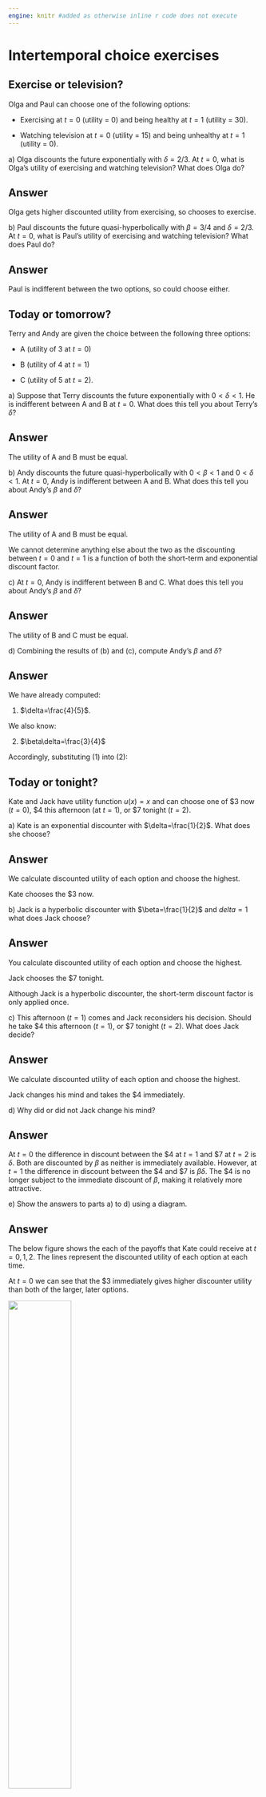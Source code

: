 ```yaml
---
engine: knitr #added as otherwise inline r code does not execute
---
```

# Intertemporal choice exercises

## Exercise or television?

Olga and Paul can choose one of the following options:

- Exercising at $t=0$ (utility = 0) and being healthy at $t=1$ (utility = 30).

- Watching television at $t=0$ (utility = 15) and being unhealthy at $t=1$ (utility = 0).

a\) Olga discounts the future exponentially with $\delta=2/3$. At $t=0$, what is Olga’s utility of exercising and watching television? What does Olga do?

::: {.callout-tip collapse="true"}
## Answer

\begin{align*}
U_0(exercise)&=u(x_0)+\delta u(x_1) \\
&=0+\frac{2}{3}\times 30 \\
&=20 \\
\\
U_0(television)&=u(x_0)+\delta u(x_1) \\
&=15+\frac{2}{3}\times 0 \\
&=15
\end{align*}

Olga gets higher discounted utility from exercising, so chooses to exercise.
:::

b\) Paul discounts the future quasi-hyperbolically with $\beta=3/4$ and $\delta=2/3$. At $t=0$, what is Paul’s utility of exercising and watching television? What does Paul do?

::: {.callout-tip collapse="true"}
## Answer

\begin{align*}
U_0(exercise)&=u(x_0)+\beta\delta u(x_1) \\
&=0+\frac{3}{4}\times \frac{2}{3}\times 30 \\
&=15 \\
\\
U_0(television)&=u(x_0)+\beta\delta u(x_1) \\
&=6+\frac{3}{4}\times \frac{2}{3}\times 0 \\
&=15
\end{align*}

Paul is indifferent between the two options, so could choose either.
:::

## Today or tomorrow?

Terry and Andy are given the choice between the following three options:

- A (utility of 3 at $t=0$)

- B (utility of 4 at $t=1$)

- C (utility of 5 at $t=2$).

a\) Suppose that Terry discounts the future exponentially with $0<\delta<1$. He is indifferent between A and B at $t=0$. What does this tell you about Terry's $\delta$?

::: {.callout-tip collapse="true"}
## Answer

The utility of A and B must be equal.

\begin{align*}
U_0(A)&=U_0(B) \\[6pt]
3&=\delta 4 \\[6pt]
\delta&=\frac{3}{4}
\end{align*}
:::

b\) Andy discounts the future quasi-hyperbolically with $0<\beta<1$ and $0<\delta<1$. At $t=0$, Andy is indifferent between A and B. What does this tell you about Andy's $\beta$ and $\delta$?

::: {.callout-tip collapse="true"}
## Answer

The utility of A and B must be equal.

\begin{align*}
U_0(A)&=U_0(B) \\[6pt]
3&=\beta\delta 4 \\[6pt]
\beta\delta&=\frac{3}{4}
\end{align*}

We cannot determine anything else about the two as the discounting between $t=0$ and $t=1$ is a function of both the short-term and exponential discount factor.
:::

c\) At $t=0$, Andy is indifferent between B and C. What does this tell you about Andy's $\beta$ and $\delta$?

::: {.callout-tip collapse="true"}
## Answer

The utility of B and C must be equal.

\begin{align*}
U_0(B)&=U_0(C) \\[6pt]
\beta\delta 4&=\beta\delta^2 5 \\[6pt]
4&=\delta 5 \\
\delta&=\frac{4}{5}
\end{align*}
:::

d\) Combining the results of (b) and (c), compute Andy's $\beta$ and $\delta$?

::: {.callout-tip collapse="true"}
## Answer

We have already computed:

(1) $\delta=\frac{4}{5}$.

We also know:

(2) $\beta\delta=\frac{3}{4}$

Accordingly, substituting (1) into (2):

\begin{align*}
\beta\frac{4}{5}=\frac{3}{4} \\
\beta=\frac{15}{16}
\end{align*}
:::

## Today or tonight?{#sec-Q3}

Kate and Jack have utility function $u(x)=x$ and can choose one of \$3 now ($t=0$), \$4 this afternoon (at $t=1$), or \$7 tonight ($t=2$).

a\) Kate is an exponential discounter with $\delta=\frac{1}{2}$. What does she choose?

::: {.callout-tip collapse="true"}
## Answer

We calculate discounted utility of each option and choose the highest.

\begin{align*}
U_0(\$3)&=3 \\[6pt]
U_0(\$4)&=\delta\times 4 \\
&=2 \\[6pt]
U_0(\$7)&=\delta^2\times 7 \\
&=\frac{7}{4}
\end{align*}

Kate chooses the \$3 now.
:::

b\) Jack is a hyperbolic discounter with $\beta=\frac{1}{2}$ and $delta=1$ what does Jack choose?

::: {.callout-tip collapse="true"}
## Answer

You calculate discounted utility of each option and choose the highest.

\begin{align*}
U_0(\$3)&=3 \\[6pt]
U_0(\$4)&=\beta\delta\times 4 \\
&=\frac{1}{2}\times 1 \times 4 \\
&=2 \\[6pt]
U_0(\$7)&=\beta\delta^2\times 7 \\
&=\frac{1}{2}\times 1^2 \times 7 \\
&=3.5
\end{align*}

Jack chooses the \$7 tonight.

Although Jack is a hyperbolic discounter, the short-term discount factor is only applied once.
:::

c\) This afternoon ($t=1$) comes and Jack reconsiders his decision. Should he take \$4 this afternoon ($t=1$), or \$7 tonight ($t=2$). What does Jack decide?

::: {.callout-tip collapse="true"}
## Answer

We calculate discounted utility of each option and choose the highest.

\begin{align*}
U_1(\$4)&=4 \\[6pt]
U_1(\$7)&=\beta\delta\times 7 \\
&=\frac{1}{2}\times 1 \times 7 \\
&=3.5
\end{align*}

Jack changes his mind and takes the \$4 immediately.
:::

d\) Why did or did not Jack change his mind?

::: {.callout-tip collapse="true"}
## Answer

At $t=0$ the difference in discount between the \$4 at $t=1$ and \$7 at $t=2$ is $\delta$. Both are discounted by $\beta$ as neither is immediately available. However, at $t=1$ the difference in discount between the \$4 and \$7 is $\beta\delta$. The \$4 is no longer subject to the immediate discount of $\beta$, making it relatively more attractive.
:::

e\) Show the answers to parts a) to d) using a diagram.

::: {.callout-tip collapse="true"}
## Answer

The below figure shows the each of the payoffs that Kate could receive at $t=0,1,2$. The lines represent the discounted utility of each option at each time.

At $t=0$ we can see that the \$3 immediately gives higher discounter utility than both of the larger, later options.

![](img/Kate.jpg){width=50%}

The below figure shows the each of the payoffs that Jack could receive at $t=0,1,2$. The lines represent the discounted utility of each option at each time.

At $t=0$ we can see that the \$4 paid at $t=1$ gives higher discounter utility. We can also see that the lines represented the discounted utility at each time cross, giving the potential for a time inconsistent decision.

![](img/Jack1.jpg){width=50%}

In the next figure we move forward to $t=1$. Jack's preferred option changes. He now prefers the \$4 immediately. It is no longer discounted by $\beta$.

![](img/Jack2.jpg){width=50%}
:::

## Small reward now or large reward later?

Alfred and Blake are exponential discounters. They can choose between a small reward now or a larger reward later. Alfred discounts the future heavily (low $\delta$). Blake does not ($\delta$ close to one).

a\) How might Alfred and Blake’s choices be affected by their discount factor?

::: {.callout-tip collapse="true"}
## Answer

Each will discount the two rewards, with the size of the discount for the larger reward reflecting the size of the delay relative to the delay for the small reward.

Alfred and Blake will prefer to wait if the discounted utility of the larger reward is higher than that of the small reward.

As Alfred has a higher discount rate, Alfred is more likely than Blake to prefer the small reward as Alfred will discount the larger reward by more.
:::

b\) Catherine is a quasi-hyperbolic discounter. She can choose between the same two rewards. Before either award is available, she prefers the large reward. However, she changes her mind and chooses when the small reward at the time it becomes available.

Why did Catherine change her mind?

::: {.callout-tip collapse="true"}
## Answer

If Catherine prefers the large reward, this means the discounted utility of the larger reward is higher than that for the small reward. As both rewards are experienced with delay, the small and large reward are discounted by the short-term discount factor, plus the exponential discount factor proportional to the delay.

When the small reward becomes available, Catherine no longer applies any discount to the small reward. The exponential discount factor applied to the larger reward also decreases for the time that has passed. Despite the size of the exponential discount being applied to each reward decreasing by the same amount, the removal of the short-term discount factor from the small reward must have been of sufficient that it now has the larger expected utility.
:::

## Credit score

A credit score is a score developed by credit agencies and lenders as a measure of how risky a borrower is. The score is derived using data on past behaviour. A person with a higher credit score is considered more likely to repay a loan on time.

Researchers found a correlation between people’s discount factors, $\beta$ and $\delta$, and their credit score. 

What would this correlation be? Explain why you might see this relationship.

::: {.callout-tip collapse="true"}
## Answer

You would expect to see a positive correlation between the credit score and the discount factors.

$\beta$ relates to present-bias, which results in greater weight being given to any costs or benefits today relative to costs and benefits experienced with delay.

$\delta$ relates to impatience, with each successive period of delay being subject to a discount relative to the previous.

Both discount factors could affect the credit score.

To the extent the future is discounted due to either discount rate, this makes borrowing more attractive provided the interest costs are not too high.

If either discount factor were low enough, an agent might be willing to borrow more than they could feasibly pay off in the future (or at extortionate interest rates). The benefits of consumption today might exceed the costs of failure to repay, with those costs sufficiently discounted that them agent is willing to incur them. An agent with low $\beta$ might be particularly vulnerable to this as an impulsive purchase today might be attractive even though the debt (e.g. credit card) might be payable soon. Failure to pay would hurt their credit score.

Unintended payment problems are more likely to be caused by low $\beta$.

If someone with low $\delta$ borrowed money with the intention to pay it off in the future, they would stick to that plan. They are time consistent.

Someone with low $\beta$ may borrow with the intention to pay it off. However, when the day of payment arrives, they may change their mind and prefer not to incur the immediate cost of payment as that exceeds the discounted costs in the future (such as penalty interest and a low credit score). This would also hurt their credit score.
:::

## Time inconsistent preferences

Recall the question in @sec-Q3.

We found that at $t=0$ Jack planned to wait until tonight ($t=2$) for the \$7, but in the afternoon ($t=1$) he changed his mind and took the \$4 that was available immediately.

Jack's friend Allan is a sophisticated quasi-hyperbolic discounter with $\beta=\frac{1}{2}$ and $\delta=1$.

Does your answer change for Allan? Why?

::: {.callout-tip collapse="true"}
## Answer

The behaviour of Jack that we observed in Tutorial 5 was that of a naive hyperbolic discounter. In each period he calculated his preferred option and acted as though he would stick to that decision in the future. He did not anticipate changing his mind at $t=1$.

Allan considers the choice by using backward induction from the final period.

If Allan waits until tonight, he takes the \$7 with certainty.

Now considering his choice at $t=1$.

```{=tex}
\begin{align*}
U_1(\$4\text{ at }t=1)&=4 \\[6pt]
U_1(\$7\text{ at }t=2)&=\beta\delta\times 7 \\[6pt]
&=3.5
\end{align*}
```
At $t=1$ Allan can see that he will cave in take the \$4.

Allan now considers $t=0$ with the knowledge he will take the \$4 at $t=1$. He knows that he will not make it to the \$7 at $t=2$, so he removes it from his choice set.

```{=tex}
\begin{align*}
U_0(\$3\text{ at }t=0)&=3 \\[6pt]
U_0(\$4\text{ at }t=1)&=\beta\delta\times 4 \\[6pt]
&=2
\end{align*}
```

At $t=0$ Allan chooses the \$3. His sophistication leads him to preproperate. He takes a lower amount earlier than the naive Jack.
:::

## Eating cake

Kelvin and Linda both like chocolate cake. There are two periods in which they can eat cake, $t=1,2$. They receive an immediate benefit of 12 for eating cake at $t=1$ and 6 for eating cake at $t=2$

At $t=3$ they incur the costs of their diet and pay a cost of $8$. The total cost depends on how much cake they eat.

Kelvin and Linda have preferences of $\beta=0.5$ and $\delta=1$.

To illustrate, if Kelvin or Linda eat at $t=1$ they receive a benefit of 12 at $t=1$ and a cost of 8 at $t=3$. If Kelvin or Linda eat at both at $t=1$ and at $t=2$, they receive a benefit of 12 at $t=1$ and 6 at $t=2$ and a cost of 16 at $t=3$.

Kelvin is naive, Linda is sophisticated.

a\) When will Kelvin eat?

::: {.callout-tip collapse="true"}
## Answer

We can calculate utility of eating in each round separately as the utilities are additive.

At $t=0$:

```{=tex}
\begin{align*}
U_0(\text{eat at }t=1)&=\beta\delta\times 12-\beta\delta^3\times 8 \\
&=0.5\times 1\times 12-0.5\times 1^3 \times 8 \\
&=2 \\
\\
U_0(\text{eat at } t=2)&=\beta\delta^2\times 6-\beta\delta^3\times 8 \\
&=0.5\times 1^2\times 6-0.5\times 1^3 \times 8 \\
&=-1 
\end{align*}
```

Kelvin plans to eat at $t=1$ but not $t=2$.

At $t=1$:

```{=tex}
\begin{align*}
U_1(\text{eat at } t=1)&=12-\beta\delta^2\times 8 \\
&=12-0.5\times 1^2 \times 8 \\
&=8 \\
\\
U_1(\text{eat at } t=2)&=\beta\delta\times 6-\beta\delta^2\times 8 \\
&=0.5\times 1\times 6-0.5\times 1 \times 8 \\
&=-1 
\end{align*}
```

Kelvin eats at $t=1$ but does not plan to eat at $t=2$.

At $t=2$:

```{=tex}
\begin{align*}
U_2(\text{eat at } t=2)&=6-\beta\delta^2\times 8 \\
&=6-0.5\times 1^2 \times 8 \\
&=2 
\end{align*}
```

Kelvin eats at $t=2$.

Kelvin, being naive, thinks he will stick to his initial plan of eating at $t=1$ but not at $t=2$, but ends up eating in both periods.
:::

b\) When will Linda eat?

::: {.callout-tip collapse="true"}
## Answer

Linda is sophisticated and solves their problem backward.

There is no decision to make at $t=3$. She simply incurs the cost of their past behaviour.

At $t=2$:

```{=tex}
\begin{align*}
U_2(\text{eat at } t=2)&=6-\beta\delta^2\times 8 \\
&=6-0.5\times 1^2 \times 8 \\
&=2
\end{align*}
```

Linda anticipates that she will eat at $t=2$.

Linda knows she will eat at $t=2$, so she don't need to reconsider her plan for then at $t=1$.

At $t=1$:

```{=tex}
\begin{align*}
U_1(\text{eat at } t=1)&=12-\beta\delta^2\times 8 \\
&=12-0.5\times 1^2 \times 8 \\
&=8
\end{align*}
```

Linda also anticipates that she will eat at $t=1$.

At $t=0$, Linda can now see that she will eat at $t=1$ and $t=2$ no matter what she decides now. She simply accepts her future course of action.
:::

c\) Assume that Kelvin and Linda can pay price $p$ at $t=0$ for a binding commitment device that prevents them from eating more than they initially plan. Assuming costs and benefits are measured in dollars, what is the maximum price $p$ that Linda would pay to use the commitment device?

::: {.callout-tip collapse="true"}
## Answer

From the perspective of period $t=0$ all costs and benefits are discounted. At $t=0$:

```{=tex}
\begin{align*}
U_0(\text{eat at } t=1)&=\beta\delta\times 12-\beta\delta^3\times 8 \\
&=0.5\times 1\times 12-0.5\times 1^3 \times 8 \\
&=2 \\
\\
U_0(\text{eat at } t=2)&=\beta\delta^2\times 12-\beta\delta^3\times 8 \\
&=0.5\times 1^2\times 6-0.5\times 1^3 \times 8 \\
&=-1 
\end{align*}
```

From the perspective of $t=0$, eating at $t=2$ has negative discounted utility. As a result, if a commitment device available, Linda would use it to commit to not eating at $t=2$. The commitment device would prevent a loss of $1$. Therefore, Linda would pay up to $p=\$1$.
:::

d\) What happens to Kelvin, a naive agent, in the presence of the commitment device?

::: {.callout-tip collapse="true"}
## Answer

Being naive, Kelvin does not perceive the necessity of using a commitment device as he trusts he will comply with his plans.
:::

## Completing an assignment

Your assignment is due today at $t=0$.

You can complete the assignment within a day, but on that day you will incur a utility cost of 10.

For every day you submit late, you lose one mark. You experience a utility cost of 1 for every mark lost **on the day it is lost**. If handed in more than 6 days late, you will fail and experience utility cost of 1000. (In other words, if you haven't yet submitted, you will definitely submit at $t=6$).

This leaves you with a decision to hand in at $t = 0, t = 1, t = 2, ... , t = 5$, or $t=6$.

For instance:

- If you submit today, at $t=0$, you experience utility cost of 10.
- If you submit tomorrow, at $t=1$, you will experience utility cost of 10 plus a utility cost of 1 for the mark lost on that day.
- If you submit at $t=2$, you will experience a utility cost of 1 at $t=1$ for the mark lost, a utility cost of 1 at $t=2$ for another mark lost, and a utility cost of 10 for completing the assignment.
- If you submit at $t=6$, you will experience a utility cost of 1 on each day from $t=1$ to $t=6$ for the marks lost, plus a utility cost of 10 at $t=6$ for completing the assignment.

You are a hyperbolic discounter with $\beta=0.75$ and $\delta=1$.

a\) When do you finish if you are naive?

::: {.callout-tip collapse="true"}
## Answer

At $t=0$ you have 7 possible plans to consider: finishing your assignment at $t=0$ through to $t=6$. You compare the discounted utilities from the various plans as follows.

At $t=0$:

-   Finish today ($t=0$): $-10$
-   Finish tomorrow ($t=1$): $0.75(-10-1)=-8.50$
-   Finish at $t=2$: $0.75(-10-2)=-9.25$
-   Finish at $t=3$: $0.75(-10-3)=-10$
-   ...
-   Finish at $t=6$: $0.75(-10-6)=-12$

At $t=0$, you plan to finish at $t=1$ as that yields the highest discounted utility. You put off finishing the assignment until tomorrow.

At $t=1$ you then reconsider your decision. The penalty received at $t=1$ is now sunk and won't affect the decision:

-   Finish today ($t=1$): $-10=-10$
-   Finish tomorrow ($t=2$): $0.75(-10-1)=-8.25$
-   Finish at $t=3$: $0.75(-10-2)=-9$
-   ...
-   Finish at $t=6$: $0.75(-10-5)=-11.25$

At $t=1$, you change your plan and now intend to finish at $t=2$, which yields the highest discounted utility.

This pattern continues day after day, always intending to complete tomorrow, until $t=6$, with an ultimate outcome of -10 utility cost on that day, plus -1 utility cost each day for the last 6 days.

-   Finish at $t=5$: $-10$
-   Finish at $t=6$: $0.75(-10-1)=-8.25$
:::

b\) When do you finish if you are sophisticated?

::: {.callout-tip collapse="true"}
## Answer

If you are sophisticated, you will start at the end and work backwards.

At $t=6$, you know that if you haven't finished the assignment you must, with -10 utility.

At $t=5$, you choose between:

-   Finish at $t=5$: $-10$
-   Finish at $t=6$: $0.75(-10-1)=-8.25$

You do not plan to do the assignment at $t=5$ and you remove $t=5$ from your plans.

At $t=4$, you choose between:

-   Finish at $t=4$: $-10$
-   Finish at $t=6$: $0.75(-10-2)=-9$

You do not plan to do the assignment at $t=4$ and you remove $t=4$ from your plans.

At $t=3$, you choose between:

-   Finish at $t=3$: $-10$
-   Finish at $t=6$: $0.75(-10-3)=-9.75$

You do not plan to do the assignment at $t=3$ and you remove $t=3$ from your plans.

At $t=2$, you choose between:

-   Finish at $t=2$: $-10$
-   Finish at $t=6$: $0.75(-10-4)=-10.5$

Utility is higher completing the assignment earlier. You plan to do the assignment at $t=2$ and you remove $t=6$ from your plans.

At $t=1$, you choose between:

-   Finish at $t=1$: $-10$
-   Finish at $t=2$: $0.75(-10-1)=-8.25$

You plan to do the assignment at $t=2$ and you remove $t=1$ from your plans.

At $t=0$, you choose between:

-   Finish at $t=0$: $-10$
-   Finish at $t=2$: $0.75(-10-2)=-9$

You will not change your intentions further and will complete the assignment at $t=2$.
:::

## Saving for retirement

Citizens of Perthia have the choice between the following options:

-   Saving for retirement at $t=1$ ($u_1=0$) and having a comfortable retirement at $t=2$ ($u_2=20$)
-   Spending at $t=1$ ($u_1=10$) and having a difficult retirement at $t=2$ ($u_2=0$).

a\) Ellie is an exponential discounter with $\delta=3/4$. What does Ellie choose at $t=0$ and $t=1$? Why?

::: {.callout-tip collapse="true"}
## Answer

```{=tex}
\begin{align*}
U_0(save)&=\delta u_1+\delta^2 u_2 \\
&=0+\bigg(\frac{3}{4}\bigg)^2\times 20 \\
&=`r (3/4)^2*20` \\
\\
U_0(spend)&=\delta u_1+\delta^2 u_2 \\
&=\frac{3}{4}\times 10+0 \\
&=7.5 \\
\\
U_1(save)&=u_1+\delta u_2 \\
&=0+\frac{3}{4}\times 20 \\
&=15 \\
\\
U_1(spend)&=u_1+\delta u_2 \\
&=10+0\\
&=10
\end{align*}
```

Ellie intends to save in both periods and does so. Ellie is time consistent. Knowing that Ellie is an exponential discounter, we did not need to calculate her decision at both $t=0$ and $t=1$. As exponential discounters are time consistent, we could have simply determined her decision for one period and known that would also be her decision at other times.
:::

b\) Freddie is a naive quasi-hyperbolic discounter with $\beta=1/4$ and $\delta=1$. What does Freddie choose at $t=0$ and $t=1$? Why?

::: {.callout-tip collapse="true"}
## Answer

```{=tex}
\begin{align*}
U_0(save)&=\beta\delta u_1+\beta\delta^2 u_2 \\
&=0+\frac{1}{4}\times (1)^2\times 20 \\
&=5 \\
\\
U_0(spend)&=\beta\delta u_1+\beta\delta^2 u_2 \\
&=\frac{1}{4}\times 1\times 10+0 \\
&=2.5 \\
\end{align*}
```

At $t=0$ Freddie plans to save.

```{=tex}
\begin{align*}
U_1(save)&=u_1+\beta\delta u_2 \\
&=0+\frac{1}{4}\times 1\times 20 \\
&=5 \\
\\
U_1(spend)&=u_1+\beta\delta u_2 \\
&=10+0 \\
&=10
\end{align*}
```

At $t=1$ Freddie chooses to spend Freddie has changed his mind. He is time inconsistent. At $t=0$ both saving and spending are subject to the short-term discount factor $\beta$, with the relative discount between saving and spending being only $\delta$. However, at $t=1$ the benefit of spending is available immediately and no longer discounted by $\beta$.
:::

c\) Grant is a sophisticated quasi-hyperbolic discounter with $\beta=1/4$ and $\delta=1$. What does Grant do? Why?

::: {.callout-tip collapse="true"}
## Answer

Grant works through his options using backward induction.

At $t=2$ Grant has no decision to make.

At $t=1$:

```{=tex}
\begin{align*}
U_1(save)&=u_1+\beta\delta u_2 \\
&=0+\frac{1}{4}\times 1\times 20 \\
&=5 \\
\\
U_1(spend)&=u_1+\beta\delta u_2 \\
&=10+0\\
&=10
\end{align*}
```

At $t=1$ Grant will spend. (This is the same calculation we made for Freddie at $t=1$.)

As Grant knows he will spend at $t=1$, that is the only feasible option available at $t=0$. Grant will choose to spend.

Ultimately, Grant takes the same action as Freddie. However, he can see his future decisions and is aware of that coming failure to stick with what would be his preferences at $t=0$.
:::

d\) Grant is offered the opportunity to bind himself to a course of action at $t=0$ at the cost of 1 point of utility at $t=2$. What does Grant do?

::: {.callout-tip collapse="true"}
## Answer

In the presence of the commitment device, Grant now has two feasible options to consider at $t=0$.

```{=tex}
\begin{align*}
U_0(commit)&=\beta\delta u_1+\beta\delta^2 u_2 \\
&=0+\frac{1}{4}\times (1)^2\times (20-1) \\
&=4.75 \\
\\
U_0(spend)&=\beta\delta u_1+\beta\delta^2 u_2 \\
&=\frac{1}{4}\times 1\times 10+0 \\
&=2.5 \\
\end{align*}
```

Grant now chooses to commit at a price of one unit of utility at $t=2$.
:::

## Buy-now pay-later

Buy-now pay-later works as follows: a person purchases an item with an initial payment of one-quarter of the purchase price. They get access to the purchased item immediately. They then pay three equal instalments each fortnight until they have paid for the purchase in full. If they fail to make a payment on time, they are required to pay a fee of \$10 and are barred from using the buy-now pay-later facility in the future.

Vernon used a buy-now pay-later provider to purchase a new jacket for \$200. He paid \$50 on the day of the purchase and is now required to pay the next \$50 instalment in two weeks. That is, Vernon's schedule of costs and benefits is:

- Purchase date: Gains jacket and pays \$50
- In two weeks: Pays \$50
- In four weeks: Pays \$50
- In six weeks: Pays \$50

At that time of the purchase Vernon intends to pay for the jacket as required by the buy-now pay-later provider in two, four and six weeks.

Two weeks after the purchase when his payment became due Vernon changed his mind and did not make the payment. He purchased a carton of beer for a party that night with the money instead. Vernon's options and the cost and benefits of those options had not changed since the purchase date.

Is Vernon an exponential discounter or present-biased? Why? Explain why Vernon changed his mind. 

::: {.callout-tip collapse="true"}
## Answer

As Vernon has exhibited time inconsistent behaviour, he must be present-biased. An exponential discounter would be time consistent.

A present-based person subjects costs and benefits experienced with any delay to a short-term discount factor.

When Vernon purchased the jacket, the benefit of the jacket and the cost of \$50 would not have been subject to any discount. The cost of the three future payments (or the benefit of alternative uses of that money such as purchasing beer) would be subject to the short-term discount. Any fee for failing to make a payment and the loss of the buy-now pay-later facility for that failure would also be subject to that short-term discount factor.

When the next payment is due, the cost of that payment (or the benefit of the beer) is no longer subject to the short-term discount factor, whereas any fee from failing to make the payment and the loss of the facility are still subject to that short-term discount factor. As a result, cost of the payment / benefit of the beer now has relatively greater weight than the future costs, leading Vernon to change his mind.
:::